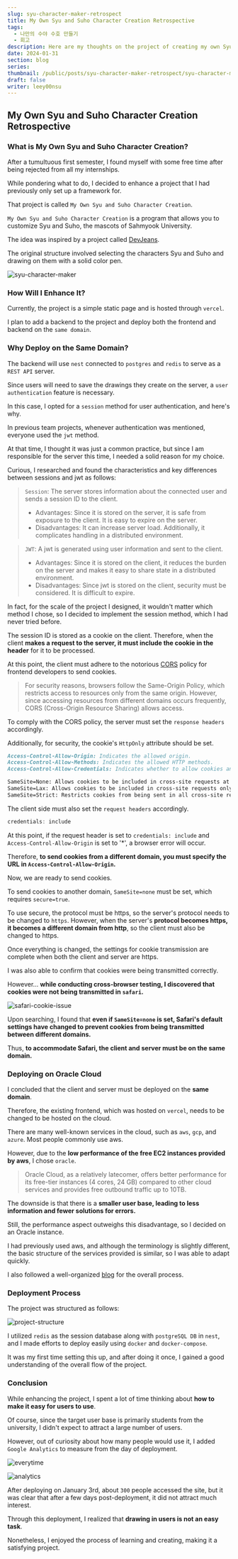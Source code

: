 ---
slug: syu-character-maker-retrospect
title: My Own Syu and Suho Character Creation Retrospective
tags:
  - 나만의 수야 수호 만들기
  - 회고
description: Here are my thoughts on the project of creating my own Syu and Suho characters.
date: 2024-01-31
section: blog
series:
thumbnail: /public/posts/syu-character-maker-retrospect/syu-character-maker.png
draft: false
writer: leey00nsu
---

## My Own Syu and Suho Character Creation Retrospective

### What is My Own Syu and Suho Character Creation?

After a tumultuous first semester, I found myself with some free time after being rejected from all my internships.

While pondering what to do, I decided to enhance a project that I had previously only set up a framework for.

That project is called `My Own Syu and Suho Character Creation`.

`My Own Syu and Suho Character Creation` is a program that allows you to customize Syu and Suho, the mascots of Sahmyook University.

The idea was inspired by a project called [DevJeans](https://devjeans.dev-hee.com/).

The original structure involved selecting the characters Syu and Suho and drawing on them with a solid color pen.

![syu-character-maker](/public/posts/syu-character-maker-retrospect/syu-character-maker.png)

### How Will I Enhance It?

Currently, the project is a simple static page and is hosted through `vercel`.

I plan to add a backend to the project and deploy both the frontend and backend on the `same domain`.

### Why Deploy on the Same Domain?

The backend will use `nest` connected to `postgres` and `redis` to serve as a `REST API` server.

Since users will need to save the drawings they create on the server, a `user authentication` feature is necessary.

In this case, I opted for a `session` method for user authentication, and here's why.

In previous team projects, whenever authentication was mentioned, everyone used the `jwt` method.

At that time, I thought it was just a common practice, but since I am responsible for the server this time, I needed a solid reason for my choice.

Curious, I researched and found the characteristics and key differences between sessions and jwt as follows:

> `Session`: The server stores information about the connected user and sends a session ID to the client.
>
> - Advantages: Since it is stored on the server, it is safe from exposure to the client. It is easy to expire on the server.
> - Disadvantages: It can increase server load. Additionally, it complicates handling in a distributed environment.

> `JWT`: A jwt is generated using user information and sent to the client.
>
> - Advantages: Since it is stored on the client, it reduces the burden on the server and makes it easy to share state in a distributed environment.
> - Disadvantages: Since jwt is stored on the client, security must be considered. It is difficult to expire.

In fact, for the scale of the project I designed, it wouldn't matter which method I chose, so I decided to implement the session method, which I had never tried before.

The session ID is stored as a cookie on the client. Therefore, when the client **makes a request to the server, it must include the cookie in the header** for it to be processed.

At this point, the client must adhere to the notorious [CORS](https://evan-moon.github.io/2020/05/21/about-cors/) policy for frontend developers to send cookies.

> For security reasons, browsers follow the Same-Origin Policy, which restricts access to resources only from the same origin.
> However, since accessing resources from different domains occurs frequently, CORS (Cross-Origin Resource Sharing) allows access.

To comply with the CORS policy, the server must set the `response headers` accordingly.

Additionally, for security, the cookie's `HttpOnly` attribute should be set.

```markdown title="CORS Settings"
Access-Control-Allow-Origin: Indicates the allowed origin.
Access-Control-Allow-Methods: Indicates the allowed HTTP methods.
Access-Control-Allow-Credentials: Indicates whether to allow cookies and credentials.

SameSite=None: Allows cookies to be included in cross-site requests at all times, but requires the Secure attribute.
SameSite=Lax: Allows cookies to be included in cross-site requests only in certain situations (e.g., GET requests through navigation).
SameSite=Strict: Restricts cookies from being sent in all cross-site requests.
```

The client side must also set the `request headers` accordingly.

```jsx title="Fetch or Axios Request Headers"
credentials: include
```

At this point, if the request header is set to `credentials: include` and `Access-Control-Allow-Origin` is set to '\*', a browser error will occur.

Therefore, **to send cookies from a different domain, you must specify the URL in `Access-Control-Allow-Origin`.**

Now, we are ready to send cookies.

To send cookies to another domain, `SameSite=none` must be set, which requires `secure=true`.

To use secure, the protocol must be https, so the server's protocol needs to be changed to `https`. However, when the server's **protocol becomes https, it becomes a different domain from http**, so the client must also be changed to https.

Once everything is changed, the settings for cookie transmission are complete when both the client and server are https.

I was also able to confirm that cookies were being transmitted correctly.

However… **while conducting cross-browser testing, I discovered that cookies were not being transmitted in `safari`.**

![safari-cookie-issue](/public/posts/syu-character-maker-retrospect/safari-cookie-issue.png)

Upon searching, I found that **even if `SameSite=none` is set, Safari's default settings have changed to prevent cookies from being transmitted between different domains.**

Thus, **to accommodate Safari, the client and server must be on the same domain.**

### Deploying on Oracle Cloud

I concluded that the client and server must be deployed on the **same domain**.

Therefore, the existing frontend, which was hosted on `vercel`, needs to be changed to be hosted on the cloud.

There are many well-known services in the cloud, such as `aws`, `gcp`, and `azure`. Most people commonly use aws.

However, due to the **low performance of the free EC2 instances provided by aws**, I chose `oracle`.

> Oracle Cloud, as a relatively latecomer, offers better performance for its free-tier instances (4 cores, 24 GB) compared to other cloud services and provides free outbound traffic up to 10TB.

The downside is that there is a **smaller user base, leading to less information and fewer solutions for errors.**

Still, the performance aspect outweighs this disadvantage, so I decided on an Oracle instance.

I had previously used aws, and although the terminology is slightly different, the basic structure of the services provided is similar, so I was able to adapt quickly.

I also followed a well-organized [blog](https://sonhc.tistory.com/906) for the overall process.

### Deployment Process

The project was structured as follows:

![project-structure](/public/posts/syu-character-maker-retrospect/project-structure.png)

I utilized `redis` as the session database along with `postgreSQL DB` in `nest`, and I made efforts to deploy easily using `docker` and `docker-compose`.

It was my first time setting this up, and after doing it once, I gained a good understanding of the overall flow of the project.

### Conclusion

While enhancing the project, I spent a lot of time thinking about **how to make it easy for users to use**.

Of course, since the target user base is primarily students from the university, I didn't expect to attract a large number of users.

However, out of curiosity about how many people would use it, I added `Google Analytics` to measure from the day of deployment.

![everytime](/public/posts/syu-character-maker-retrospect/everytime.png)

![analytics](/public/posts/syu-character-maker-retrospect/analytics.png)

After deploying on January 3rd, about `300` people accessed the site, but it was clear that after a few days post-deployment, it did not attract much interest.

Through this deployment, I realized that **drawing in users is not an easy task**.

Nonetheless, I enjoyed the process of learning and creating, making it a satisfying project.
